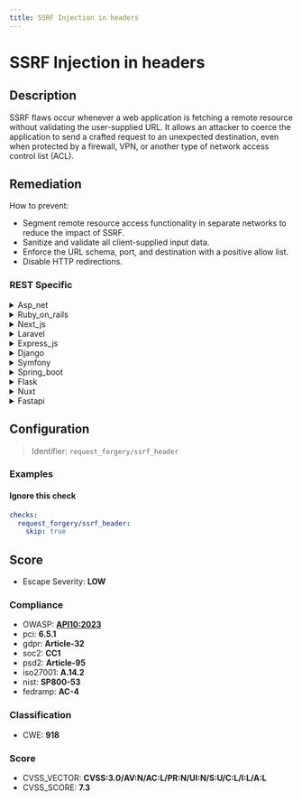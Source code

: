 ```yaml
---
title: SSRF Injection in headers
---
```


# SSRF Injection in headers

## Description

SSRF flaws occur whenever a web application is fetching a remote resource without validating the user-supplied URL.
It allows an attacker to coerce the application to send a crafted request to an unexpected destination, even when protected by a firewall, VPN, or another type of network access control list (ACL).


## Remediation

How to prevent:
- Segment remote resource access functionality in separate networks to reduce the impact of SSRF.
- Sanitize and validate all client-supplied input data.
- Enforce the URL schema, port, and destination with a positive allow list.
- Disable HTTP redirections.



### REST Specific

<details>
    <summary>Asp_net</summary>

To mitigate SSRF injection in headers within an ASP.NET application, validate and sanitize all user-supplied input, including URLs. Implement a whitelist of allowed domains and schemes, and ensure that any URL fetching is performed using a secure method that does not expose sensitive server-side resources. Additionally, consider using built-in .NET libraries like `HttpClient` with predefined request headers and avoid concatenating user input into URLs. Employ network-level restrictions and review server-side request handling code to ensure it does not inadvertently process user-supplied URLs without proper security checks.

</details>

<details>
    <summary>Ruby_on_rails</summary>

In Ruby on Rails, mitigate SSRF attacks by validating and sanitizing user-supplied URLs before using them to make requests. Employ a whitelist of allowed domains and schemes, and use the 'uri' standard library to parse and validate URLs. Additionally, consider using the 'resolv-replace' library to enforce DNS resolution restrictions and timeouts to prevent internal network probing.

</details>

<details>
    <summary>Next_js</summary>

To mitigate SSRF injection in headers within a Next.js application, ensure that all user-supplied URLs are validated against a strict whitelist of allowed domains and protocols. Implement server-side checks to verify the URL format and use built-in URL parsing libraries to decompose and validate each part of the URL before making any outbound requests. Additionally, consider using a dedicated library for HTTP requests that provides SSRF protection features, and restrict outgoing traffic from the server to only necessary services to minimize the attack surface.

</details>

<details>
    <summary>Laravel</summary>

In Laravel, to mitigate SSRF injection in headers, validate and sanitize all user-supplied URLs before using them to fetch resources. Employ Laravel's built-in validation rules, such as 'url' or 'active_url', to ensure the URL is valid. Additionally, restrict outgoing requests to a predefined list of allowed domains and implement network-level controls to prevent requests to internal resources. Use GuzzleHttp client with caution, and avoid passing user input directly to the client. Always keep Laravel and its dependencies up to date to benefit from the latest security enhancements.

</details>

<details>
    <summary>Express_js</summary>

To mitigate SSRF injection in headers within an Express.js application, ensure that all user-supplied URLs are validated against a whitelist of allowed domains and URL patterns. Implement strict input validation, use a dedicated library for URL parsing, and avoid passing user-controlled data to networking functions. Additionally, consider using a server-side request proxy that restricts outgoing traffic to known-safe destinations, and employ network-level security measures to prevent unauthorized internal network access.

</details>

<details>
    <summary>Django</summary>

In Django, to mitigate SSRF vulnerabilities, ensure that any user-supplied URLs are validated against a whitelist of allowed domains. Use Django's URLValidator for basic validation, and consider implementing more robust checks tailored to your application's logic. Additionally, limit outgoing requests to only necessary protocols and domains, and apply strict timeout and error handling to prevent misuse of the application's ability to make HTTP requests.

</details>

<details>
    <summary>Symfony</summary>

In Symfony, to mitigate SSRF injection in headers, ensure that any user-supplied URLs are validated against a whitelist of allowed domains and schemes. Use Symfony's built-in validation constraints, such as 'Url' and 'Choice', to enforce this. Additionally, avoid directly passing user-controlled data to functions that perform HTTP requests. Implement service wrappers that sanitize and validate all input, and consider using a dedicated library to handle URL fetching that has built-in security features.

</details>

<details>
    <summary>Spring_boot</summary>

In Spring Boot applications, to mitigate SSRF attacks, validate and sanitize all user-supplied URLs before using them to initiate a connection to a remote resource. Implement a whitelist of allowed domains and schemes, and reject any requests that do not match the criteria. Additionally, consider using Spring Security's built-in protections and avoid disclosing sensitive information through error messages.

</details>

<details>
    <summary>Flask</summary>

To mitigate SSRF injection in headers within a Flask application, ensure that all user-supplied URLs are validated against a whitelist of allowed domains and schemes. Use a dedicated library or function to parse and sanitize URLs before using them in network requests. Additionally, consider implementing network-level restrictions to limit the range of accessible resources by the server, and avoid disclosing sensitive information through error messages.

</details>

<details>
    <summary>Nuxt</summary>

In Nuxt.js, to mitigate SSRF injection in headers, ensure that all user-supplied URLs are validated against a whitelist of allowed domains and URL patterns. Implement server-side checks to sanitize and verify the legitimacy of URLs before using them in any HTTP requests. Additionally, consider using built-in Nuxt.js modules or third-party libraries designed to secure HTTP requests and prevent SSRF by default.

</details>

<details>
    <summary>Fastapi</summary>

In FastAPI, to mitigate SSRF injection in headers, ensure that all user-supplied URLs are validated against a strict whitelist of allowed domains and schemes. Use built-in FastAPI dependencies to create reusable validators for URL inputs. Additionally, employ network-level security measures such as proper firewall configurations to restrict outbound traffic to trusted services only.

</details>

## Configuration

> Identifier: `request_forgery/ssrf_header`



### Examples



#### Ignore this check

```yaml
checks:
  request_forgery/ssrf_header:
    skip: true
```




## Score

- Escape Severity: **<span className="low-severity">LOW</span>**

### Compliance

- OWASP: **[API10:2023](https://github.com/OWASP/API-Security/blob/master/editions/2023/en/0xaa-unsafe-consumption-of-apis.md)**
- pci: **6.5.1**
- gdpr: **Article-32**
- soc2: **CC1**
- psd2: **Article-95**
- iso27001: **A.14.2**
- nist: **SP800-53**
- fedramp: **AC-4**

### Classification

- CWE: **918**




### Score

- CVSS_VECTOR: **CVSS:3.0/AV:N/AC:L/PR:N/UI:N/S:U/C:L/I:L/A:L**
- CVSS_SCORE: **7.3**


